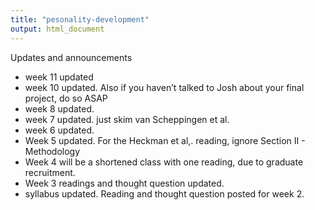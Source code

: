 ```yaml
---
title: "pesonality-development"
output: html_document
---
```


Updates and announcements

- week 11 updated   
- week 10 updated. Also if you haven't talked to Josh about your final project, do so ASAP
- week 8 updated. 
- week 7 updated. just skim van Scheppingen et al.  
- week 6 updated. 
- Week 5 updated. For the Heckman et al,. reading, ignore Section II - Methodology
- Week 4 will be a shortened class with one reading, due to graduate recruitment. 
- Week 3 readings and thought question updated. 
- syllabus updated. Reading and thought question posted for week 2. 
